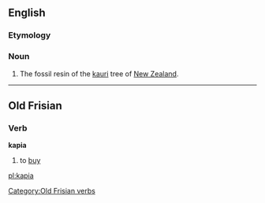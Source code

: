 ==English==

===Etymology===
{{etyl|mi}}

===Noun===
{{en-noun|-}}

# The fossil resin of the [[kauri]] tree of [[New Zealand]].

{{webster}}

----

==Old Frisian==

===Verb===
'''kapia'''

# to [[buy]]

[[Category:Old Frisian verbs]]

[[pl:kapia]]